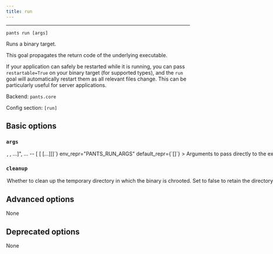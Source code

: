 ```yaml
---
title: run
---
```



---

```
pants run [args]
```

Runs a binary target.

This goal propagates the return code of the underlying executable.

If your application can safely be restarted while it is running, you can pass `restartable=True` on your binary target (for supported types), and the `run` goal will automatically restart them as all relevant files change. This can be particularly useful for server applications.

Backend: <span className="color--primary">`pants.core`</span>

Config section: <span className="color--primary">`[run]`</span>

<span className={styles.options}>

## Basic options

### `args`

<Option
  cli_repr={`--run-args="[<shell_str>, <shell_str>, ...]", ... -- [<shell_str> [<shell_str> [...]]]`}
  env_repr="PANTS_RUN_ARGS"
  default_repr={`[]`}
>

Arguments to pass directly to the executed target, e.g. `--run-args='val1 val2
  --debug'`.

</Option>

### `cleanup`

<Option
  cli_repr={`--[no-]run-cleanup`}
  env_repr="PANTS_RUN_CLEANUP"
  default_repr={`True`}
>

Whether to clean up the temporary directory in which the binary is chrooted.
Set to false to retain the directory, e.g., for debugging.

</Option>

## Advanced options

None

## Deprecated options

None

</span>
